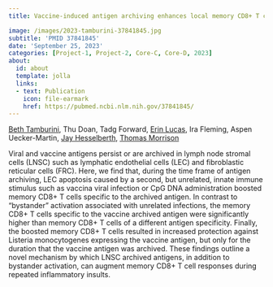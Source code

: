 ```yaml
---
title: Vaccine-induced antigen archiving enhances local memory CD8+ T cell responses following an unrelated viral infection

image: /images/2023-tamburini-37841845.jpg
subtitle: 'PMID 37841845'
date: 'September 25, 2023'
categories: [Project-1, Project-2, Core-C, Core-D, 2023]
about:
  id: about
  template: jolla
  links:
  - text: Publication
    icon: file-earmark
    href: https://pubmed.ncbi.nlm.nih.gov/37841845/
---
```


[Beth Tamburini](https://orcid.org/0000-0003-1991-231X), Thu Doan, Tadg Forward, [Erin Lucas](http://orcid.org/0000-0001-7705-2069), Ira Fleming, Aspen Uecker-Martin, [Jay Hesselberth](https://scholar.google.com/citations?user=EnOmNEYAAAAJ), [Thomas Morrison](https://scholar.google.com/citations?user=ljkm0eMAAAAJ&hl=en&oi=ao)

Viral and vaccine antigens persist or are archived in lymph node stromal cells (LNSC) such as lymphatic endothelial cells (LEC) and fibroblastic reticular cells (FRC). Here, we find that, during the time frame of antigen archiving, LEC apoptosis caused by a second, but unrelated, innate immune stimulus such as vaccina viral infection or CpG DNA administration boosted memory CD8+ T cells specific to the archived antigen. In contrast to "bystander" activation associated with unrelated infections, the memory CD8+ T cells specific to the vaccine archived antigen were significantly higher than memory CD8+ T cells of a different antigen specificity. Finally, the boosted memory CD8+ T cells resulted in increased protection against Listeria monocytogenes expressing the vaccine antigen, but only for the duration that the vaccine antigen was archived. These findings outline a novel mechanism by which LNSC archived antigens, in addition to bystander activation, can augment memory CD8+ T cell responses during repeated inflammatory insults.
